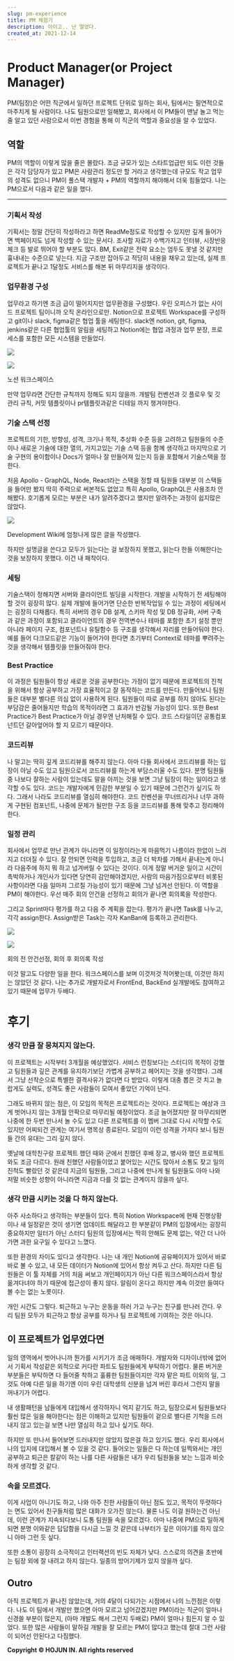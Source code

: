 ```yaml
---
slug: pm-experience
title: PM 체험기
description: 아이고.. 난 멀었다.
created_at: 2021-12-14
---
```


# Product Manager(or Project Manager)

PM(팀장)은 어떤 직군에서 일하던 프로젝트 단위로 일하는 회사, 팀에서는 필연적으로 마주치게 될 사람이다. 나도 팀원으로만 일해봤고,
회사에서 이 PM들이 맨날 놀고 먹는 줄 알고 있던 사람으로서 이번 경험을 통해 이 직군의 역할과 중요성을 알 수 있었다.

## 역할

PM의 역할이 이렇게 많을 줄은 몰랐다. 조금 규모가 있는 스타트업급만 되도 이런 것들은 각각 담당자가 있고 PM은 사람관리 정도만 할
거라고 생각했는데 규모도 작고 업무의 성격도 없으니 PM이 풀스택 개발자 + PM의 역할까지 해야해서 더욱 힘들었다. 나는 PM으로서 다음과
같은 일을 했다.

---

### 기획서 작성

기획서는 정말 간단히 작성하라고 하면 ReadMe정도로 작성할 수 있지만 깊게 들어가면 백페이지도 넘게 작성할 수 있는 문서다. 조사할
자료가 수백가지고 인터뷰, 시장반응 체크 등 발로 뛰어야 할 부분도 많다. BM, Exit같은 전략 요소는 엄두도 못낼 것 같지만 흉내내는
수준으로 넣는다. 지금 구조만 잡아두고 적당히 내용을 채우고 있는데, 실제 프로젝트가 끝나고 1달정도 서비스를 해본 뒤 마무리지을 생각이다.

### 업무환경 구성

업무라고 하기엔 조금 급이 떨어지지만 업무환경을 구성했다. 우린 오피스가 없는 사이드 프로젝트 팀이니까 오직 온라인으로만. Notion으로
프로젝트 Workspace를 구성하고 git이나 slack, figma같은 협업 툴을 세팅한다. slack엔 notion, git,
figma, jenkins같은 다른 협업툴의 알림을 세팅하고 Notion에는 협업 과정과 업무 분장, 프로세스를 포함한 모든 시스템을
만들었다.

![](http://t1.daumcdn.net/brunch/service/user/aVyy/image/3PEhz9iWfjZBIvgrxrPhkPo_89I.png)

![](http://t1.daumcdn.net/brunch/service/user/aVyy/image/6NMZbw_PF0VSoUhv6tVQNh8_yN0.png)

노션 워크스페이스

만약 업무라면 간단한 규칙까지 정해도 되지 않을까. 개발팀 컨벤션과 깃 플로우 및 깃 관리 규칙, 커밋 템플릿이나 pr템플릿과같은 디테일
까지 챙겨야한다.

### 기술 스택 선정

프로젝트의 기한, 방향성, 성격, 크기나 목적, 추상화 수준 등을 고려하고 팀원들의 수준이나 새로운 기술에 대한 열의, 가지고있는 기술 스택
등을 함께 생각하고 마지막으로 기술 구현의 용이함이나 Docs가 얼마나 잘 만들어져 있는지 등을 포함해서 기술스택을 정한다.

처음 Apollo - GraphQL, Node, React라는 스택을 정할 때 팀원들 대부분 이 스택들을 들어만 봤지 딱히 주력으로 써본적도
없었고 특히 Apollo, GraphQL은 사용조차 안해봤다. 호기롭게 모르는 부분은 내가 알려주겠다고 했지만 알려주는 과정이 쉽지많은
않았다.

![](http://t1.daumcdn.net/brunch/service/user/aVyy/image/ysBl0tY0dbB-_yLzgWv4UJL0V3w.png)

Development Wiki에 엄청나게 많은 글을 작성했다.

하지만 설명글을 쓴다고 모두가 읽는다는 걸 보장하지 못했고, 읽는다 한들 이해한다는 것을 보장하지 못했다. 이건 내 패착이다.

### 세팅

기술스택이 정해지면 서버와 클라이언트 빌딩을 시작한다. 개발을 시작하기 전 세팅해야할 것이 굉장히 많다. 실제 개발에 들어가면 단순한
반복작업일 수 있는 과정이 세팅에서는 굉장히 다채롭다. 특히 서버의 경우 DB 설계, 스키마 작성 및 DB 정규화, 서버 구축과 같은 과정이
포함되고 클라이언트의 경우 전역변수나 테마를 포함한 초기 설정 뿐만 아니라 페이지 구조, 컴포넌트나 유틸함수 등 구조를 생각해서 자리를
만들어둬야 한다. 예를 들어 다크모드같은 기능이 들어가야 한다면 초기부터 Context로 테마를 뿌려주는 것을 생각해서 템플릿을 만들어줘야
한다.

### Best Practice

이 과정은 팀원들이 항상 새로운 것을 공부한다는 가정이 없기 때문에 프로젝트의 진척을 위해서 항상 공부하고 가장 효율적이고 잘 동작하는
코드를 만든다. 만들어보니 팀원들은 대부분 별다른 의심 없이 사용하게 된다. 팀원들이 따로 공부를 하지 않아도 된다는 부담감은 줄어들지만
학습의 목적이라면 그 효과가 반감될 가능성이 있다. 또한 Best Practice가 Best Practice가 아닐 경우엔 난처해질 수
있다. 코드 스타일이던 공통컴포넌트던 갈아엎어야 할 지 모르기 때문이다.

### 코드리뷰

나 말고는 딱히 깊게 코드리뷰를 해주지 않는다. 아마 다들 회사에서 코드리뷰를 하는 입장이 아닐 수도 있고 팀원으로서 코드리뷰를 하는게
부담스러울 수도 있다. 분명 팀원들 중 나보다 잘하는 사람이 있는데도 말을 아끼는 것을 보면 그냥 팀장이 하는 일이라고 생각할 수도 있다.
코드는 개발자에게 민감한 부분일 수 있기 때문에 그런건가 싶기도 하다. 그래서 나라도 코드리뷰를 열심히 해야한다. 코드 컨벤션을 무너뜨리거나
너무 과하게 구현된 컴포넌트, 나중에 문제가 될만한 구조 등을 코드리뷰를 통해 맞추고 정리해야한다.

### 일정 관리

회사에서 업무로 만난 관계가 아니라면 이 일정이라는게 마음먹기 나름이라 한없이 느려지고 더뎌질 수 있다. 잘 안되면 인력을 투입하고, 조금
더 박차를 가해서 끝내는게 아니라 다음주에 하지 뭐 하고 넘겨버릴 수 있다는 것이다. 이게 정말 버거운 일이고 시간이 촉박하거나 개인사가
있다면 당연히 감안해야겠지만, 사람의 마음가짐으로부터 비롯된 사항이라면 다음 일마저 그르칠 가능성이 있기 때문에 그냥 넘겨선 안된다. 이
역할을 PM이 해야한다. 우선 매주 회의 안건을 선정하고 회의가 끝나면 회의록을 작성한다.

그리고 Sprint마다 평가를 하고 다음 주 계획을 잡는다. 평가가 끝나면 Task를 나누고, 각각 assign한다. Assign받은
Task는 각자 KanBan에 등록하고 관리한다.

![](http://t1.daumcdn.net/brunch/service/user/aVyy/image/tLTUc17-8FRQANw2MrAi0pAuuQE.png)

![](http://t1.daumcdn.net/brunch/service/user/aVyy/image/A7iir5_5QFFhhCEgCbzAGiMKTZI.png)

회의 전 안건선정, 회의 후 회의록 작성

이것 말고도 다양한 일을 한다. 워크스페이스를 보며 이것저것 적어봣는데, 이것만 하지는 않았던 것 같다. 나는 추가로 개발자로서
FrontEnd, BackEnd 실개발에도 참여하고 있기 때문에 업무가 두배다.

# 후기

### 생각 만큼 잘 뭉쳐지지 않는다.

이 프로젝트는 시작부터 3개월을 예상했었다. 서비스 런칭보다는 스터디의 목적이 강했고 팀원들과 깊은 관계를 유지하기보단 가볍게 공부하고
헤어지는 것을 생각했다. 그래서 그냥 선착순으로 특별한 결격사유가 없다면 다 받았다. 이렇게 대충 뽑은 것 치고 놀랍게도 실력도, 성격도
좋은 사람들이 모여서 좋았던 기억이 난다.

그래도 바뀌지 않는 점은, 이 모임의 목적은 프로젝트라는 것이다. 프로젝트는 예상과 크게 벗어나지 않는 3개월 안팍으로 마무리될 예정이었다.
조금 늘어졌지만 잘 마무리되면 나중에 한 두번 만나서 놀 수도 있고 다른 프로젝트를 이 멤버 그대로 다시 시작할 수도 있지만 어찌되건 관계는
여기서 명목상 종료된다. 모임이 이런 성격을 가지다 보니 팀원들 간의 유대는 그리 깊지 않다.

옛날에 대학친구랑 프로젝트 했던 때와 군에서 친했던 후배 장교, 병사와 했던 프로젝트와도 조금 다르다. 원래 친했던 사람들이었고 붙어있는
시간도 많아서 소통도 잦고 일의 진척도 빨랐던 것 같은데 지금의 팀원들, 그리고 나중에 만나게 될 팀원들도 아마 나와 저말 비슷한 성향이
아니라면 지금과 다를 것 없는 관계이지 않을까 싶다.

### 생각 만큼 시키는 것을 다 하지 않는다.

아주 사소하다고 생각하는 부분들이 있다. 특히 Notion Workspace에 현재 진행상황이나 새 일정같은 것이 생기면 업데이트 해달라고
한 부분같이 PM의 입장에서는 굉장히 중요하지만 일터가 아닌 스터디 팀원의 입장에서는 딱히 안해도 문제 없는, 약간 더 나아가면 과한 요구일
수 있다고 느꼈다.

또한 환경의 차이도 있다고 생각한다. 나는 내 개인 Notion에 공유페이지가 있어서 바로바로 볼 수 있고, 내 모든 데이터가 Notion에
있어서 항상 켜두고 산다. 하지만 다른 팀원들은 이 툴 자체를 거의 처음 써보고 개인페이지가 아닌 다른 워크스페이스라서 항상 옮겨다녀야 하기
때문에 접근성이 좋지 않다. 알림이 온다고 하지만 계속 이것만 들여다 볼 수는 없는 노릇이다.

개인 시간도 그렇다. 퇴근하고 누구는 운동을 하러 가고 누구는 친구를 만나러 간다. 우리 팀원 모두가 퇴근하고 항상 공부를 하거나 팀
프로젝트에 기여하는 것은 아니다.

## 이 프로젝트가 업무였다면

일의 영역에서 벗어나니까 뭔가를 시키기가 조금 애매하다. 개발자와 디자이너밖에 없어서 기획서 작성같은 외적으로 커다란 파트도 팀원들에게
부탁하기 어렵다. 물론 버거운 부분들은 부탁하면 다 들어줄 착하고 훌륭한 팀원들이지만 각자 맡은 파트 이외의 일, 그것도 아예 다른 일을
하기엔 이미 우린 대학생의 신분을 넘겨 버린 후라서 그런지 말을 꺼내기가 어렵다.

내 생활패턴을 남들에게 대입해서 생각하자니 억지 같기도 하고, 팀장으로서 팀원들보다 훨씬 많은 일을 해야한다는 점은 이해하고 있지만 팀원들이
겉으로 별다른 기척을 드러내지 않고 있는걸 보면 나만 열심히 하고 있나 싶기도 하다.

하지만 또 만나서 들어보면 드러내지만 않았지 많은걸 하고 있기도 했다. 우리 회사에서 나의 입지에 대입해서 볼 수 있을 것 같다. 들어오는
일들은 다 하는데 일찍와서는 개인공부하고 퇴근은 칼같이 하는 나를 다른 사람들은 내가 우리 팀원들을 보는 느낌과 비슷하게 생각할 것 같다.

### 속을 모르겠다.

이게 사업이 아니기도 하고, 나와 아주 친한 사람들이 아닌 점도 있고, 목적이 뚜렷하다는 면도 있어서 친구들처럼 많은 대화가 오가진 않는다.
물론 나도 이걸 원하는건 아닌데, 이런 관계가 지속되다보니 도통 팀원들 속을 모르겠다. 아마 나중에 PM으로 일하게되면 분명 이와같은
답답함을 다시금 느낄 것 같은데 나부터가 깊은 이야기를 하지 않으니 아마 그런 듯 싶다.

또한 소통이 굉장히 소극적이고 인터랙션의 빈도 자체가 낮다. 스스로의 의견을 초반에는 팀장 외에 잘 내려고 하지 않는다. 일종의 방어기제가
있지 않을까 싶다.

## Outro

아직 프로젝트가 끝나진 않았는데, 거의 4달이 다되가는 시점에서 나의 느낀점은 이렇다. 나도 이 팀에서 개발만 했으면 아마 모르고
넘어갔겠지만 PM이라는 직군이 얼마나 신경쓸 부분이 많은지, (아마 개발도 해서 그런지 두배로) PM이 얼마나 힘든지 알 수 있었다. 또한
많은 사람들이 말하길 개발을 잘 모르는 PM이 많다고 했는데 절대 그런 사람이 되어선 안된다고 다짐했다.

**Copyright © HOJUN IN. All rights reserved**
